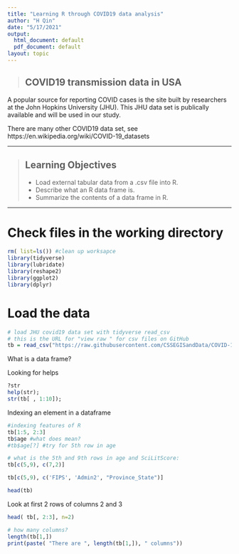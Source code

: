 ```yaml
---
title: "Learning R through COVID19 data analysis"
author: "H Qin"
date: "5/17/2021"
output:
  html_document: default
  pdf_document: default
layout: topic
---
```



> ## COVID19 transmission data in USA

A popular source for reporting COVID cases is the site built by researchers at the John Hopkins University (JHU). This JHU data set is publically available and will be used in our study.

There are many other COVID19 data set, see https://en.wikipedia.org/wiki/COVID-19_datasets

------------

> ## Learning Objectives
>
> * Load external tabular data from a .csv file into R.
> * Describe what an R data frame is.
> * Summarize the contents of a data frame in R.

------------

# Check files in the working directory 

```r
rm( list=ls()) #clean up worksapce
library(tidyverse)
library(lubridate)
library(reshape2)
library(ggplot2)
library(dplyr)
```

# Load the data

```r
# load JHU covid19 data set with tidyverse read_csv
# this is the URL for "view raw " for csv files on GitHub
tb = read_csv("https://raw.githubusercontent.com/CSSEGISandData/COVID-19/master/csse_covid_19_data/csse_covid_19_time_series/time_series_covid19_confirmed_US.csv")
```

What is a data frame? 

Looking for helps
```r
?str
help(str);
str(tb[ , 1:10]);
```

Indexing an element in a dataframe

```r
#indexing features of R
tb[1:5, 2:3]
tb$age #what does mean? 
#tb$age[?] #try for 5th row in age

# what is the 5th and 9th rows in age and SciLitScore: 
tb[c(5,9), c(7,2)]
```

```r
tb[c(5,9), c('FIPS', 'Admin2', "Province_State")]
```

```r
head(tb)
```

Look at first 2 rows of columns 2 and 3
```r
head( tb[, 2:3], n=2)
```


```r
# how many columns? 
length(tb[1,])
print(paste( "There are ", length(tb[1,]), " columns"))
```
